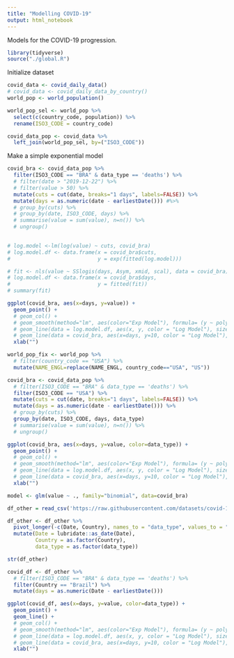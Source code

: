 ```yaml
---
title: "Modelling COVID-19"
output: html_notebook
---
```


Models for the COVID-19 progression. 

```r
library(tidyverse)
source("./global.R")
```

Initialize dataset

```r
covid_data <- covid_daily_data()
# covid_data <- covid_daily_data_by_country()
world_pop <- world_population()

world_pop_sel <- world_pop %>%
  select(c(country_code, population)) %>%
  rename(ISO3_CODE = country_code)

covid_data_pop <- covid_data %>%
  left_join(world_pop_sel, by=("ISO3_CODE"))


```

Make a simple exponential model

```r
covid_bra <- covid_data_pop %>%
  filter(ISO3_CODE == "BRA" & data_type == 'deaths') %>%
  # filter(date > "2019-12-22") %>%
  # filter(value > 50) %>%
  mutate(cuts = cut(date, breaks="1 days", labels=FALSE)) %>%
  mutate(days = as.numeric(date - earliestDate())) #%>%
  # group_by(cuts) %>%
  # group_by(date, ISO3_CODE, days) %>%
  # summarise(value = sum(value), n=n()) %>%
  # ungroup()
  

# log.model <-lm(log(value) ~ cuts, covid_bra)
# log.model.df <- data.frame(x = covid_bra$cuts,
#                            y = exp(fitted(log.model)))

# fit <- nls(value ~ SSlogis(days, Asym, xmid, scal), data = covid_bra)
# log.model.df <- data.frame(x = covid_bra$days,
#                            y = fitted(fit))
# summary(fit)

ggplot(covid_bra, aes(x=days, y=value)) +
  geom_point() + 
  # geom_col() +
  # geom_smooth(method="lm", aes(color="Exp Model"), formula= (y ~ poly(x,10)), se=TRUE, linetype = 1) +
  # geom_line(data = log.model.df, aes(x, y, color = "Log Model"), size = 1, linetype = 2) +
  # geom_line(data = covid_bra, aes(x=days, y=10, color = "Log Model"), size = 1, linetype = 2) +
  xlab("")

```



```r
world_pop_fix <- world_pop %>%
  # filter(country_code == "USA") %>%
  mutate(NAME_ENGL=replace(NAME_ENGL, country_code=="USA", "US"))

covid_bra <- covid_data_pop %>%
  # filter(ISO3_CODE == "BRA" & data_type == 'deaths') %>%
  filter(ISO3_CODE == "USA") %>%
  mutate(cuts = cut(date, breaks="1 days", labels=FALSE)) %>%
  mutate(days = as.numeric(date - earliestDate())) %>%
  # group_by(cuts) %>%
  group_by(date, ISO3_CODE, days, data_type)
  # summarise(value = sum(value), n=n()) %>%
  # ungroup()

ggplot(covid_bra, aes(x=days, y=value, color=data_type)) +
  geom_point() + 
  # geom_col() +
  # geom_smooth(method="lm", aes(color="Exp Model"), formula= (y ~ poly(x,10)), se=TRUE, linetype = 1) +
  # geom_line(data = log.model.df, aes(x, y, color = "Log Model"), size = 1, linetype = 2) +
  # geom_line(data = covid_bra, aes(x=days, y=10, color = "Log Model"), size = 1, linetype = 2) +
  xlab("")

```

```r
model <- glm(value ~ ., family="binomial", data=covid_bra)


```

```r
df_other = read_csv('https://raw.githubusercontent.com/datasets/covid-19/master/data/countries-aggregated.csv')

df_other <- df_other %>%
  pivot_longer(-c(Date, Country), names_to = "data_type", values_to = "value") %>%
  mutate(Date = lubridate::as_date(Date),
         Country = as.factor(Country),
         data_type = as.factor(data_type))

str(df_other)
```

```r
covid_df <- df_other %>%
  # filter(ISO3_CODE == "BRA" & data_type == 'deaths') %>%
  filter(Country == "Brazil") %>%
  mutate(days = as.numeric(Date - earliestDate()))

ggplot(covid_df, aes(x=days, y=value, color=data_type)) +
  geom_point() + 
  geom_line() + 
  # geom_col() +
  # geom_smooth(method="lm", aes(color="Exp Model"), formula= (y ~ poly(x,10)), se=TRUE, linetype = 1) +
  # geom_line(data = log.model.df, aes(x, y, color = "Log Model"), size = 1, linetype = 2) +
  # geom_line(data = covid_bra, aes(x=days, y=10, color = "Log Model"), size = 1, linetype = 2) +
  xlab("")
```



